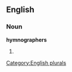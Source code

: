 
==English==

===Noun===
'''hymnographers'''

# {{plural of|[[hymnographer]]}}

[[Category:English plurals]]